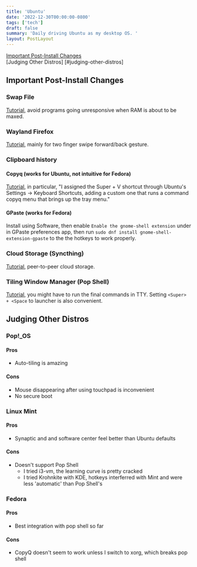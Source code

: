 ```yaml
---
title: 'Ubuntu'
date: '2022-12-30T00:00:00-0800'
tags: ['tech']
draft: false
summary: 'Daily driving Ubuntu as my desktop OS. '
layout: PostLayout
---
```


[Important Post-Install Changes](#important-post-install-changes)  
[Judging Other Distros]
[#judging-other-distros]

## Important Post-Install Changes <a name="important-post-install-changes" />

### Swap File

[Tutorial](https://askubuntu.com/questions/1274118/why-lubuntu-20-04-is-running-slow-when-i-use-opera-or-libreoffice), avoid programs going unresponsive when RAM is about to be maxed.

### Wayland Firefox

[Tutorial](https://www.reddit.com/r/firefox/comments/c8itj2/enabling_wayland_on_linux/), mainly for two finger swipe forward/back gesture.

### Clipboard history

#### Copyq (works for Ubuntu, not intuitive for Fedora)

[Tutorial](https://askubuntu.com/questions/1287410/is-there-a-default-clipboard-history-in-ubuntu-if-there-is-how-can-i-access-it), in particular, "I assigned the Super + V shortcut through Ubuntu's Settings -> Keyboard Shortcuts, adding a custom one that runs a command copyq menu that brings up the tray menu."

#### GPaste (works for Fedora)

Install using Software, then enable `Enable the gnome-shell extension` under in GPaste preferences app, then run `sudo dnf install gnome-shell-extension-gpaste` to the the hotkeys to work properly.

### Cloud Storage (Syncthing)

[Tutorial](https://www.linuxfordevices.com/tutorials/ubuntu/syncthing-install-and-setup), peer-to-peer cloud storage.

### Tiling Window Manager (Pop Shell)

[Tutorial](https://support.system76.com/articles/pop-shell/), you might have to run the final commands in TTY. Setting `<Super> + <Space` to launcher is also convenient.

## Judging Other Distros <a name="judging-other-distros" />

### Pop!\_OS

#### Pros

- Auto-tiling is amazing

#### Cons

- Mouse disappearing after using touchpad is inconvenient
- No secure boot

### Linux Mint

#### Pros

- Synaptic and and software center feel better than Ubuntu defaults

#### Cons

- Doesn't support Pop Shell
  - I tried i3-vm, the learning curve is pretty cracked
  - I tried Krohnkite with KDE, hotkeys interferred with Mint and were less 'automatic' than Pop Shell's

### Fedora

#### Pros

- Best integration with pop shell so far

#### Cons

- CopyQ doesn't seem to work unless I switch to xorg, which breaks pop shell
